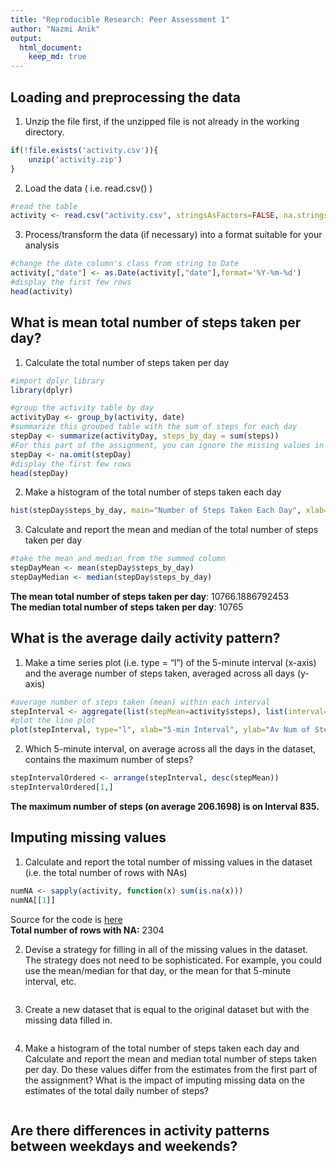 ```yaml
---
title: "Reproducible Research: Peer Assessment 1"
author: "Nazmi Anik"
output: 
  html_document:
    keep_md: true
---
```



## Loading and preprocessing the data  

1. Unzip the file first, if the unzipped file is not already in the working directory.  
```r
if(!file.exists('activity.csv')){
    unzip('activity.zip')
}
```

2. Load the data ( i.e. read.csv() )  
```r
#read the table
activity <- read.csv("activity.csv", stringsAsFactors=FALSE, na.strings="NA")
```

3. Process/transform the data (if necessary) into a format suitable for your analysis  
```r
#change the date column's class from string to Date
activity[,"date"] <- as.Date(activity[,"date"],format='%Y-%m-%d')
#display the first few rows
head(activity)
```

## What is mean total number of steps taken per day?  

1. Calculate the total number of steps taken per day  
```r
#import dplyr library
library(dplyr)
```
```r
#group the activity table by day
activityDay <- group_by(activity, date)
#summarize this grouped table with the sum of steps for each day
stepDay <- summarize(activityDay, steps_by_day = sum(steps))
#For this part of the assignment, you can ignore the missing values in the dataset.
stepDay <- na.omit(stepDay)
#display the first few rows
head(stepDay)
```

2. Make a histogram of the total number of steps taken each day  
```r
hist(stepDay$steps_by_day, main="Number of Steps Taken Each Day", xlab="Number of Steps per Day", ylab="Frequency", col = "red")
```

3. Calculate and report the mean and median of the total number of steps taken per day
```r
#take the mean and median from the summed column
stepDayMean <- mean(stepDay$steps_by_day)
stepDayMedian <- median(stepDay$steps_by_day)
```
**The mean total number of steps taken per day**: 10766.1886792453  
**The median total number of steps taken per day**: 10765   

## What is the average daily activity pattern?  

1. Make a time series plot (i.e. type = "l") of the 5-minute interval (x-axis) and the average number of steps taken, averaged across all days (y-axis)  
```r
#average number of steps taken (mean) within each interval
stepInterval <- aggregate(list(stepMean=activity$steps), list(interval=activity$interval), mean, na.rm=TRUE)
#plot the line plot
plot(stepInterval, type="l", xlab="5-min Interval", ylab="Av Num of Steps", main = "Average Number of Steps Taken", col = "blue")
```

2. Which 5-minute interval, on average across all the days in the dataset, contains the maximum number of steps?  
```r
stepIntervalOrdered <- arrange(stepInterval, desc(stepMean))
stepIntervalOrdered[1,]
```
**The maximum number of steps (on average 206.1698) is on Interval 835.**  

## Imputing missing values  

1. Calculate and report the total number of missing values in the dataset (i.e. the total number of rows with NAs)  
```r
numNA <- sapply(activity, function(x) sum(is.na(x)))
numNA[[1]]
```
Source for the code is [here](http://stackoverflow.com/questions/8317231/elegant-way-to-report-missing-values-in-a-data-frame)  
**Total number of rows with NA:** 2304  

2. Devise a strategy for filling in all of the missing values in the dataset. The strategy does not need to be sophisticated. For example, you could use the mean/median for that day, or the mean for that 5-minute interval, etc.  
```r

```

3. Create a new dataset that is equal to the original dataset but with the missing data filled in.  
```r

```

4. Make a histogram of the total number of steps taken each day and Calculate and report the mean and median total number of steps taken per day. Do these values differ from the estimates from the first part of the assignment? What is the impact of imputing missing data on the estimates of the total daily number of steps?  
```r

```

## Are there differences in activity patterns between weekdays and weekends?  
